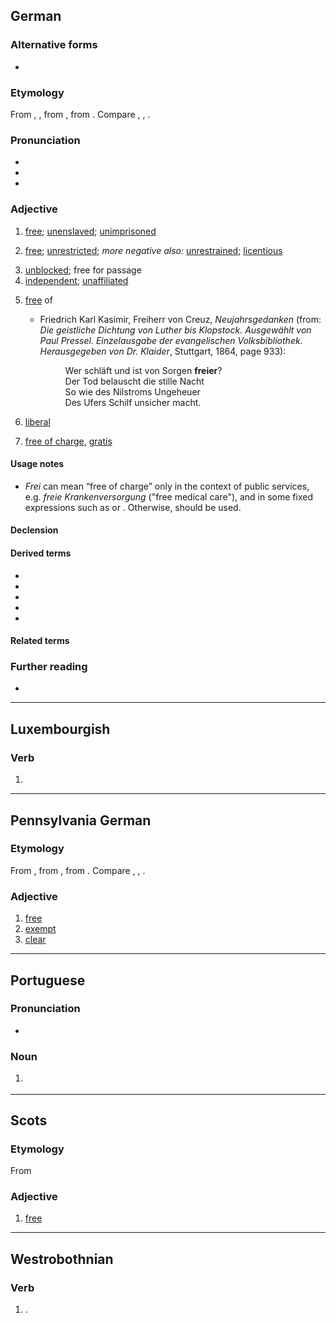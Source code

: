 {{also|-frei|Frei|freí|fréi}}
==German==

===Alternative forms===
* {{l|de|frey}} {{qual|obsolete}}

===Etymology===
From {{inh|de|gmh|vrî}}, {{inh|de|goh|frî}}, from {{inh|de|gem-pro|*frijaz}}, from {{der|de|ine-pro|*preyH-|t=to be fond of}}. Compare {{cog|nl|vrij}}, {{cog|en|free}}, {{cog|da|fri}}.

===Pronunciation===
* {{IPA|de|/fraɪ̯/}}
* {{audio|de|De-frei.ogg|Audio}}
* {{rhymes|de|aɪ̯}}

===Adjective===
{{de-adj|er|sten|sup2=freiesten}}

# [[free]]; [[unenslaved]]; [[unimprisoned]]
#: {{ant|de|unfrei}}
# [[free]]; [[unrestricted]]; ''more negative also:'' [[unrestrained]]; [[licentious]]
#: {{syn|de|ungezwungen|ungebunden}}
# [[unblocked]]; free for passage
# [[independent]]; [[unaffiliated]]
# {{lb|de|with {{m|de|von}}}} [[free]] of {{gloss|not containing or unaffected by}}
#* Friedrich Karl Kasimir, Freiherr von Creuz, ''Neujahrsgedanken'' (from: ''Die geistliche Dichtung von Luther bis Klopstock. Ausgewählt von Paul Pressel. Einzelausgabe der evangelischen Volksbibliothek. Herausgegeben von Dr. Klaider'', Stuttgart, 1864, page 933):
#*: Wer schläft und ist von Sorgen '''freier'''?<br /> Der Tod belauscht die stille Nacht<br /> So wie des Nilstroms Ungeheuer<br /> Des Ufers Schilf unsicher macht.
# {{lb|de|not freely applicable}} [[liberal]]
#: {{syn|de|liberal|freiheitlich}}
# {{lb|de|not freely applicable; see usage notes}} [[free of charge]], [[gratis]]
#: {{syn|de|kostenlos|gratis}}

====Usage notes====
* ''Frei'' can mean “free of charge” only in the context of public services, e.g. ''freie Krankenversorgung'' ("free medical care"), and in some fixed expressions such as {{m|de|Freibier|t=free beer}} or {{m|de|freie Kost und Logis|t=free board and lodge}}. Otherwise,  {{m|de|kostenlos}} should be used.

====Declension====
{{de-decl-adj|frei|freier|freist|sup2=freiest}}

====Derived terms====
* {{l|de|freilich}}
* {{l|de|freimütig}}
* {{l|de|freiwillig}}
* {{l|de|Freiheit}}
* {{l|de|befreien}}

====Related terms====
{{rel3|de
|akzentfrei
|asbestfrei
|atomfrei
|atomwaffenfrei
|autofrei
|alkoholfrei
|angstfrei
|ausländerfrei
|bleifrei
|drogenfrei
|einwandfrei
|faltenfrei
|fehlerfrei
|gebührenfrei
|gemeinfrei
|judenfrei
|jugendfrei
|keimfrei
|nikotinfrei
|rauchfrei
|schadstofffrei
|schulfrei
|schmerzfrei
|sinnfrei
|sorgenfrei
|spaßfrei
|spesenfrei
|staubfrei
|straffrei
|stressfrei
|symptomfrei
|vogelfrei
|wertfrei
|zollfrei 
|zuckerfrei 
|Freibrief
|Freigabe
|Freigang
|Freihandel
|Freikauf
|Freizeit
}}

===Further reading===
* {{R:Duden}}

----

==Luxembourgish==

===Verb===
{{head|lb|verb form}}

# {{inflection of|lb|freien||2|s|imp}}

----

==Pennsylvania German==

===Etymology===
From {{inh|pdc|goh|frī}}, from {{inh|pdc|gem-pro|*frijaz}}, from {{inh|pdc|ine-pro|*preyH-||to be fond of}}. Compare {{cog|de|frei}}, {{cog|nl|vrij}}, {{cog|en|free}}.

===Adjective===
{{head|pdc|adjective}}

# [[free]]
# [[exempt]]
# [[clear]]

----

==Portuguese==

===Pronunciation===
* {{a|Portugal}} {{IPA|pt|/ˈfɾɐj/|/ˈfɾej/}}

===Noun===
{{pt-noun|m|freis}}

# {{alternative form of|pt|freire}}
#: {{ux|pt|'''Frei''' Luís de Sousa|translation='''Brother''' Luís de Sousa.}}

----

==Scots==
===Etymology===
From {{inh|sco|ang|frēo}}

===Adjective===
{{sco-adj|freier|freiist}}

# {{lb|sco|South Scots|archaic}} [[free]]

----

==Westrobothnian==

===Verb===
{{head|gmq-bot|verb}}

# {{alternative spelling of|gmq-bot|frij}}.